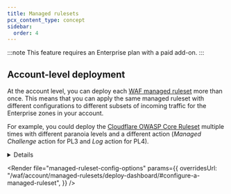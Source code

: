 ```yaml
---
title: Managed rulesets
pcx_content_type: concept
sidebar:
  order: 4
---
```



:::note
This feature requires an Enterprise plan with a paid add-on.
:::

<Render file="waf-managed-rules-intro" />

## Account-level deployment

At the account level, you can deploy each [WAF managed ruleset](/waf/managed-rules/#managed-rulesets) more than once. This means that you can apply the same managed ruleset with different configurations to different subsets of incoming traffic for the Enterprise zones in your account.

For example, you could deploy the [Cloudflare OWASP Core Ruleset](/waf/managed-rules/reference/owasp-core-ruleset/) multiple times with different paranoia levels and a different action (_Managed Challenge_ action for PL3 and _Log_ action for PL4).

<Details header="Example: Deploy OWASP with two different configurations">

The following example deploys the [Cloudflare OWASP Core Ruleset](/waf/managed-rules/reference/owasp-core-ruleset/) multiple times at the account level through the following execute rules:

- First execute rule: Enable OWASP rules up to paranoia level 3 (PL3) and set the action to _Managed Challenge_.
- Second execute rule: Enable OWASP rules up to PL4 and set the action to _Log_.

This configuration gives you additional protection by enabling PL3 rules, but without blocking the requests, since higher paranoia levels are more prone to false positives.

The second rule logs any matches for PL4 rules, the most strict set of rules in the ruleset, so that it does not affect live traffic. You could use this configure to understand which traffic would be affected by PL4 rules.

<Tabs syncKey="dashPlusAPI"> <TabItem label="Dashboard">

1. Log in to the [Cloudflare dashboard](https://dash.cloudflare.com/) and select your account.

2. Go to Account Home > **WAF** > **Managed rulesets**.

3. Select **Deploy** > **Deploy managed ruleset**.

4. Next to the **Cloudflare OWASP Core Ruleset**, select **Select ruleset**.

5. Give a name to the rule deploying the ruleset in **Execution name**.

6. (Optional) To execute the managed ruleset for a subset of incoming requests, select **Edit scope** and [configure the expression](/ruleset-engine/rules-language/expressions/edit-expressions/) that will determine the scope of the current rule deploying the managed ruleset.

7. Customize the behavior of the managed ruleset in the following ways:

   - **OWASP Anomaly Score Threshold**: _Medium - 40 and higher_
   - **OWASP Paranoia Level**: _PL3_
   - **OWASP Action**: _Managed Challenge_

8. Select **Deploy**.

9. Repeat the procedure with the following ruleset configuration:

   - **OWASP Anomaly Score Threshold**: _Medium - 40 and higher_
   - **OWASP Paranoia Level**: _PL4_
   - **OWASP Action**: _Log_

Once you finish your configuration, the **Deployed managed rulesets** list will show two _Execute_ rules for the Cloudflare OWASP Core Ruleset.

</TabItem> <TabItem label="API">

The following `POST` request creates an [entry point ruleset](/ruleset-engine/about/rulesets/#entry-point-ruleset) for the `http_request_firewall_managed` phase at the account level. The ruleset includes two rules deploying the Cloudflare OWASP Core Ruleset twice with different configurations.

```bash
curl "https://api.cloudflare.com/client/v4/accounts/{account_id}/rulesets" \
--header "Authorization: Bearer <API_TOKEN>" \
--header "Content-Type: application/json" \
--data '{
  "name": "My ruleset",
  "description": "Entry point ruleset for WAF managed rulesets (account)",
  "kind": "root",
  "phase": "http_request_firewall_managed",
  "rules": [
    {
      "action": "execute",
      "action_parameters": {
        "id": "4814384a9e5d4991b9815dcfc25d2f1f",
        "overrides": {
          "categories": [
            {
              "category": "paranoia-level-4",
              "enabled": false
            }
          ],
          "rules": [
            {
              "id": "6179ae15870a4bb7b2d480d4843b323c",
              "action": "managed_challenge"
            }
          ]
        }
      },
      "expression": "cf.zone.plan eq \"ENT\"",
      "description": "Execute OWASP ruleset at PL3 with Managed Challenge action"
    },
    {
      "action": "execute",
      "action_parameters": {
        "id": "4814384a9e5d4991b9815dcfc25d2f1f",
        "overrides": {
          "rules": [
            {
              "id": "6179ae15870a4bb7b2d480d4843b323c",
              "action": "log"
            }
          ]
        }
      },
      "expression": "cf.zone.plan eq \"ENT\"",
      "description": "Execute OWASP ruleset at PL4 with Log action"
    }
  ]
}'
```

</TabItem> </Tabs>

</Details>

<Render
	file="managed-ruleset-config-options"
	params={{
		overridesUrl:
			"/waf/account/managed-rulesets/deploy-dashboard/#configure-a-managed-ruleset",
	}}
/>

